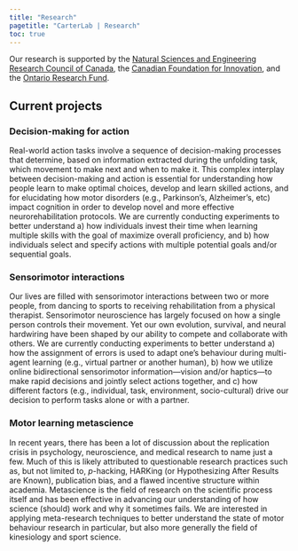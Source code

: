 ```yaml
---
title: "Research"
pagetitle: "CarterLab | Research"
toc: true
---
```


Our research is supported by the [Natural Sciences and Engineering Research Council of Canada](https://www.nserc-crsng.gc.ca/), the [Canadian Foundation for Innovation](https://www.innovation.ca/), and the [Ontario Research Fund](https://www.ontario.ca/page/ontario-research-fund-research-infrastructure).

## Current projects

### Decision-making for action

Real-world action tasks involve a sequence of decision-making processes that determine, based on information extracted during the unfolding task, which movement to make next and when to make it. This complex interplay between decision-making and action is essential for understanding how people learn to make optimal choices, develop and learn skilled actions, and for elucidating how motor disorders (e.g., Parkinson's, Alzheimer's, etc) impact cognition in order to develop novel and more effective neurorehabilitation protocols. We are currently conducting experiments to better understand a) how individuals invest their time when learning multiple skills with the goal of maximize overall proficiency, and b) how individuals select and specify actions with multiple potential goals and/or sequential goals.

### Sensorimotor interactions

Our lives are filled with sensorimotor interactions between two or more people, from dancing to sports to receiving rehabilitation from a physical therapist. Sensorimotor neuroscience has largely focused on how a single person controls their movement. Yet our own evolution, survival, and neural hardwiring have been shaped by our ability to compete and collaborate with others. We are currently conducting experiments to better understand a) how the assignment of errors is used to adapt one's behaviour during multi-agent learning (e.g., virtual partner or another human), b) how we utilize online bidirectional sensorimotor information---vision and/or haptics---to make rapid decisions and jointly select actions together, and c) how different factors (e.g., individual, task, environment, socio-cultural) drive our decision to perform tasks alone or with a partner.

### Motor learning metascience

In recent years, there has been a lot of discussion about the replication crisis in psychology, neuroscience, and medical research to name just a few. Much of this is likely attributed to questionable research practices such as, but not limited to, *p*-hacking, HARKing (or Hypothesizing After Results are Known), publication bias, and a flawed incentive structure within academia. Metascience is the field of research on the scientific process itself and has been effective in advancing our understanding of how science (should) work and why it sometimes fails. We are interested in applying meta-research techniques to better understand the state of motor behaviour research in particular, but also more generally the field of kinesiology and sport science.

<!-- ### Many motor labs -->


<!-- ### Aging, disease, and motor control and learning -->

<!-- Although motor performance tends to decline as we age, our capacity to learn new skills remains intact. The significance of our ability to perform skilled actions and activities of daily living across the lifespan is exemplified by the many cases of individuals living with a neurological disease (e.g., Alzheimer’s, Parkinson’s) or stroke. These individuals experience long-term movement-related and cognitive deficits that can greatly reduce their functional independence and quality of life. We are interested in identifying the practice factors the supporting motor learning in healthy aging populations, as well as those that can help maintain functional independence in individuals living with mild cognitive impairment and/or Alzheimer’s disease. -->
